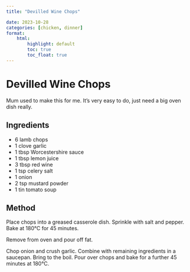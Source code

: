 ```yaml
---
title: "Devilled Wine Chops"

date: 2023-10-28
categories: [chicken, dinner]
format:
    html:
        highlight: default
        toc: true
        toc_float: true
---
```


# Devilled Wine Chops

Mum used to make this for me. It's very easy to do, just need a big oven dish really.

## Ingredients

* 6 lamb chops
* 1 clove garlic
* 1 tbsp Worcestershire sauce
* 1 tbsp lemon juice
* 3 tbsp red wine
* 1 tsp celery salt
* 1 onion
* 2 tsp mustard powder
* 1 tin tomato soup


## Method

Place chops into a greased casserole dish. Sprinkle with salt and pepper. Bake at 180&deg;C for 45 minutes.

Remove from oven and pour off fat.

Chop onion and crush garlic. Combine with remaining ingredients in a saucepan. Bring to the boil. Pour over chops and bake for a further 45 minutes at 180&deg;C.